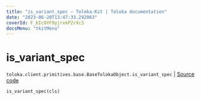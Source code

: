 ```yaml
---
title: "is_variant_spec — Toloka-Kit | Toloka documentation"
date: "2023-06-20T13:47:33.292063"
coverId: F_bIcOYF9yjrxkPZrXc3
docsMenu: "tkitMenu"
---
```


# is_variant_spec

`toloka.client.primitives.base.BaseTolokaObject.is_variant_spec` | [Source code](https://github.com/Toloka/toloka-kit/blob/v1.2.0/src/client/primitives/base.py#L245)

```python
is_variant_spec(cls)
```